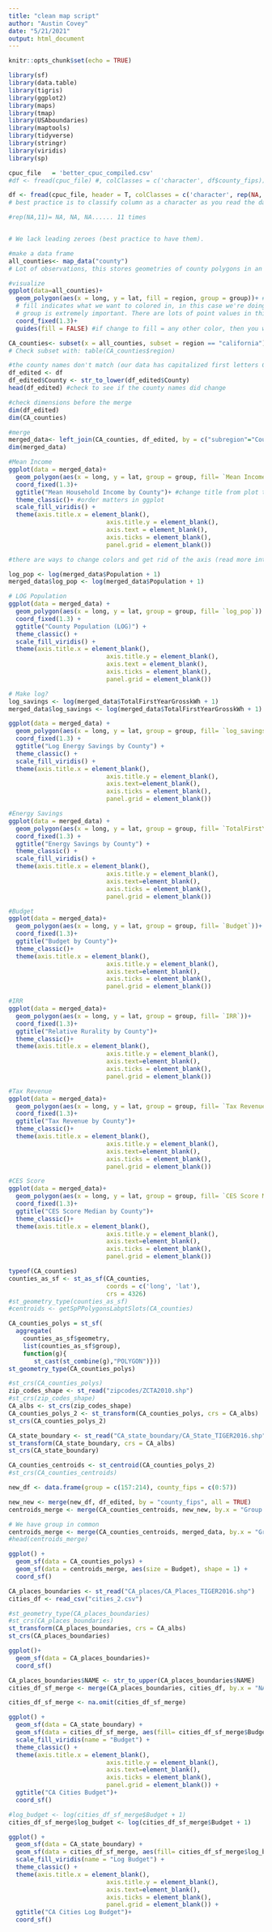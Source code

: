 ```yaml
---
title: "clean map script"
author: "Austin Covey"
date: "5/21/2021"
output: html_document
---
```


```r
knitr::opts_chunk$set(echo = TRUE)
```

```r
library(sf)
library(data.table)
library(tigris)
library(ggplot2)
library(maps)
library(tmap)
library(USAboundaries)
library(maptools)
library(tidyverse)
library(stringr)
library(viridis)
library(sp)
```

```r
cpuc_file   = 'better_cpuc_compiled.csv'
#df <- fread(cpuc_file) #, colClasses = c('character', df$county_fips))

df <- fread(cpuc_file, header = T, colClasses = c('character', rep(NA, 11)))
# best practice is to classify column as a character as you read the data in.

#rep(NA,11)= NA, NA, NA...... 11 times


# We lack leading zeroes (best practice to have them).
```

```r

#make a data frame
all_counties<- map_data("county")
# Lot of observations, this stores geometries of county polygons in an inefficient way (there are 3000 counties in US, but way more observations (storing in point, line way))

#visualize
ggplot(data=all_counties)+
  geom_polygon(aes(x = long, y = lat, fill = region, group = group))+ #if you were using a different coord system you would have to change long and lat
  # fill indicates what we want to colored in, in this case we're doing the states (region=state)
  # group is extremely important. There are lots of point values in this data. Group tells R that all of these points belong in a county
  coord_fixed(1.3)+
  guides(fill = FALSE) #if change to fill = any other color, then you would see the outline of all of the counties (county lines are there even when you put FALSE; however we don't see them at this granularity)

```

```r
CA_counties<- subset(x = all_counties, subset = region == "california")
# Check subset with: table(CA_counties$region)
```

```r
#the county names don't match (our data has capitalized first letters County =/= county), so we have to change it
df_edited <- df
df_edited$County <- str_to_lower(df_edited$County)
head(df_edited) #check to see if the county names did change
```

```r
#check dimensions before the merge 
dim(df_edited)
dim(CA_counties)

#merge
merged_data<- left_join(CA_counties, df_edited, by = c("subregion"="County")) #the left_join takes all the unique values from left one and only add the matches from the right (doesn't matter in this case because they WILL match since we checked already)
dim(merged_data) 
```

```r

#Mean Income
ggplot(data = merged_data)+
  geom_polygon(aes(x = long, y = lat, group = group, fill= `Mean Income`))+ #change the fill argument from plot to plot
  coord_fixed(1.3)+
  ggtitle("Mean Household Income by County")+ #change title from plot to plot
  theme_classic()+ #order matters in ggplot
  scale_fill_viridis() +
  theme(axis.title.x = element_blank(),
                           axis.title.y = element_blank(),
                           axis.text = element_blank(),
                           axis.ticks = element_blank(),
                           panel.grid = element_blank())

#there are ways to change colors and get rid of the axis (read more into ggplot:http://sape.inf.usi.ch/quick-reference/ggplot2/colour)

```

```r

log_pop <- log(merged_data$Population + 1)
merged_data$log_pop <- log(merged_data$Population + 1)

# LOG Population
ggplot(data = merged_data) +
  geom_polygon(aes(x = long, y = lat, group = group, fill= `log_pop`)) + 
  coord_fixed(1.3) +
  ggtitle("County Population (LOG)") +
  theme_classic() +
  scale_fill_viridis() +
  theme(axis.title.x = element_blank(),
                           axis.title.y = element_blank(),
                           axis.text = element_blank(),
                           axis.ticks = element_blank(),
                           panel.grid = element_blank())
```

```r
# Make log?
log_savings <- log(merged_data$TotalFirstYearGrosskWh + 1)
merged_data$log_savings <- log(merged_data$TotalFirstYearGrosskWh + 1)

ggplot(data = merged_data) +
  geom_polygon(aes(x = long, y = lat, group = group, fill= `log_savings`)) + 
  coord_fixed(1.3) +
  ggtitle("Log Energy Savings by County") + 
  theme_classic() + 
  scale_fill_viridis() +
  theme(axis.title.x = element_blank(),
                           axis.title.y = element_blank(),
                           axis.text=element_blank(),
                           axis.ticks = element_blank(),
                           panel.grid = element_blank())

#Energy Savings
ggplot(data = merged_data) +
  geom_polygon(aes(x = long, y = lat, group = group, fill= `TotalFirstYearGrosskWh`)) + 
  coord_fixed(1.3) +
  ggtitle("Energy Savings by County") + 
  theme_classic() + 
  scale_fill_viridis() +
  theme(axis.title.x = element_blank(),
                           axis.title.y = element_blank(),
                           axis.text=element_blank(),
                           axis.ticks = element_blank(),
                           panel.grid = element_blank())

```

```r

#Budget
ggplot(data = merged_data)+
  geom_polygon(aes(x = long, y = lat, group = group, fill= `Budget`))+ 
  coord_fixed(1.3)+
  ggtitle("Budget by County")+ 
  theme_classic()+ 
  theme(axis.title.x = element_blank(),
                           axis.title.y = element_blank(),
                           axis.text=element_blank(),
                           axis.ticks = element_blank(),
                           panel.grid = element_blank())

```

```r

#IRR
ggplot(data = merged_data)+
  geom_polygon(aes(x = long, y = lat, group = group, fill= `IRR`))+ 
  coord_fixed(1.3)+
  ggtitle("Relative Rurality by County")+ 
  theme_classic()+ 
  theme(axis.title.x = element_blank(),
                           axis.title.y = element_blank(),
                           axis.text=element_blank(),
                           axis.ticks = element_blank(),
                           panel.grid = element_blank())

```

```r

#Tax Revenue
ggplot(data = merged_data)+
  geom_polygon(aes(x = long, y = lat, group = group, fill= `Tax Revenue (2016-2018)`))+ 
  coord_fixed(1.3)+
  ggtitle("Tax Revenue by County")+ 
  theme_classic()+ 
  theme(axis.title.x = element_blank(),
                           axis.title.y = element_blank(),
                           axis.text=element_blank(),
                           axis.ticks = element_blank(),
                           panel.grid = element_blank())

```

```r

#CES Score
ggplot(data = merged_data)+
  geom_polygon(aes(x = long, y = lat, group = group, fill= `CES Score Median`))+ 
  coord_fixed(1.3)+
  ggtitle("CES Score Median by County")+ 
  theme_classic()+ 
  theme(axis.title.x = element_blank(),
                           axis.title.y = element_blank(),
                           axis.text=element_blank(),
                           axis.ticks = element_blank(),
                           panel.grid = element_blank())

```
```r
typeof(CA_counties)
counties_as_sf <- st_as_sf(CA_counties,
                           coords = c('long', 'lat'),
                           crs = 4326)
#st_geometry_type(counties_as_sf)
#centroids <- getSpPPolygonsLabptSlots(CA_counties)
```

```r
CA_counties_polys = st_sf(
  aggregate(
    counties_as_sf$geometry,
    list(counties_as_sf$group),
    function(g){
       st_cast(st_combine(g),"POLYGON")}))
st_geometry_type(CA_counties_polys)

```

```r
#st_crs(CA_counties_polys)
zip_codes_shape <- st_read("zipcodes/ZCTA2010.shp")
#st_crs(zip_codes_shape)
CA_albs <- st_crs(zip_codes_shape)
CA_counties_polys_2 <- st_transform(CA_counties_polys, crs = CA_albs)
st_crs(CA_counties_polys_2)
```

```r
CA_state_boundary <- st_read("CA_state_boundary/CA_State_TIGER2016.shp")
st_transform(CA_state_boundary, crs = CA_albs)
st_crs(CA_state_boundary)
```

```r
CA_counties_centroids <- st_centroid(CA_counties_polys_2)
#st_crs(CA_counties_centroids)
```

```r
new_df <- data.frame(group = c(157:214), county_fips = c(0:57))
```

```r
new_new <- merge(new_df, df_edited, by = "county_fips", all = TRUE)
centroids_merge <- merge(CA_counties_centroids, new_new, by.x = "Group.1", by.y = "group")
```

```r
# We have group in common
centroids_merge <- merge(CA_counties_centroids, merged_data, by.x = "Group.1", by.y = "group", all.x = TRUE, all.y = FALSE)
#head(centroids_merge)
```

```r
ggplot() +
  geom_sf(data = CA_counties_polys) +
  geom_sf(data = centroids_merge, aes(size = Budget), shape = 1) +
  coord_sf()
```

```r
CA_places_boundaries <- st_read("CA_places/CA_Places_TIGER2016.shp")
cities_df <- read_csv("cities_2.csv")
```

```r
#st_geometry_type(CA_places_boundaries)
#st_crs(CA_places_boundaries)
st_transform(CA_places_boundaries, crs = CA_albs)
st_crs(CA_places_boundaries)
```

```r
ggplot()+
  geom_sf(data = CA_places_boundaries)+
  coord_sf()
```

```r
CA_places_boundaries$NAME <- str_to_upper(CA_places_boundaries$NAME)
cities_df_sf_merge <- merge(CA_places_boundaries, cities_df, by.x = "NAME", by.y = "SiteCity", all.x = FALSE, all.y = TRUE)
```

```r
cities_df_sf_merge <- na.omit(cities_df_sf_merge)
```

```r
ggplot() +
  geom_sf(data = CA_state_boundary) +
  geom_sf(data = cities_df_sf_merge, aes(fill= cities_df_sf_merge$Budget), color = NA) +
  scale_fill_viridis(name = "Budget") +
  theme_classic() +
  theme(axis.title.x = element_blank(),
                           axis.title.y = element_blank(),
                           axis.text=element_blank(),
                           axis.ticks = element_blank(),
                           panel.grid = element_blank()) +
  ggtitle("CA Cities Budget")+
  coord_sf()
```

```r
#log_budget <- log(cities_df_sf_merge$Budget + 1)
cities_df_sf_merge$log_budget <- log(cities_df_sf_merge$Budget + 1)

ggplot() +
  geom_sf(data = CA_state_boundary) +
  geom_sf(data = cities_df_sf_merge, aes(fill= cities_df_sf_merge$log_budget), color = NA) +
  scale_fill_viridis(name = "Log Budget") +
  theme_classic() +
  theme(axis.title.x = element_blank(),
                           axis.title.y = element_blank(),
                           axis.text=element_blank(),
                           axis.ticks = element_blank(),
                           panel.grid = element_blank()) +
  ggtitle("CA Cities Log Budget")+
  coord_sf()
```



